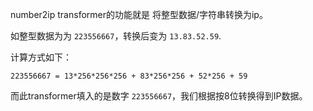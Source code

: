 number2ip transformer的功能就是 将整型数据/字符串转换为ip。

如整型数据为为 `223556667`，转换后变为 `13.83.52.59`.

计算方式如下：

```
223556667 = 13*256*256*256 + 83*256*256 + 52*256 + 59
```

而此transformer填入的是数字 `223556667`，我们根据按8位转换得到IP数据。


